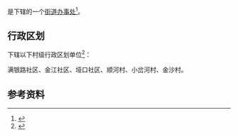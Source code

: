 {{中国乡级行政区|51/34/26/002/000}}

'''{{PAGENAMEBASE}}'''是{{PRC admin/fullname|51/34/26/002/000|3}}下辖的一个[[街道办事处|街道办事处]]<ref>{{PRC admin/ref sgc|{{PRC admin/parent|51/34/26/002/000}}}}</ref>。

== 行政区划 ==
{{PAGENAMEBASE}}下辖以下村级行政区划单位<ref>{{PRC admin/ref sgc|51/34/26/002/000}}</ref>：

满银路社区、金江社区、垭口社区、顺河村、小岔河村、金沙村。

== 参考资料 ==
{{reflist}}

{{四川行政区划小作品}}
{{PRC admin/navcat|51/34/26/002/000}}